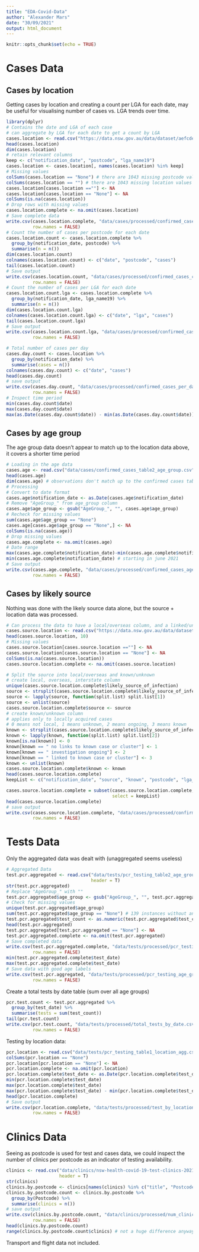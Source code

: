 ```yaml
---
title: "EDA-Covid-Data"
author: "Alexander Mars"
date: "30/09/2021"
output: html_document
---
```


```r
knitr::opts_chunk$set(echo = TRUE)
```

# Cases Data
## Cases by location
Getting cases by location and creating a count per LGA for each date, may be useful for visualising number of cases vs. LGA trends over time. 
```r
library(dplyr)
# Contains the date and LGA of each case
# can aggregate by LGA for each date to get a count by LGA
cases.location <- read.csv("https://data.nsw.gov.au/data/dataset/aefcde60-3b0c-4bc0-9af1-6fe652944ec2/resource/21304414-1ff1-4243-a5d2-f52778048b29/download/confirmed_cases_table1_location.csv", header = T)
head(cases.location)
dim(cases.location)
# retain relevant columns
keep <- c("notification_date", "postcode", "lga_name19")
cases.location <- cases.location[, names(cases.location) %in% keep]
# Missing values
colSums(cases.location == "None") # there are 1043 missing postcode values
colSums(cases.location == "") # there are 1043 missing location values total
cases.location[cases.location ==""] <- NA
cases.location[cases.location == "None"] <- NA
colSums(is.na(cases.location))
# Drop rows with missing values
cases.location.complete <- na.omit(cases.location)
# Save complete data
write.csv(cases.location.complete, "data/cases/processed/confirmed_cases_location_complete.csv", 
          row.names = FALSE)
# Count the number of cases per postcode for each date
cases.location.count <- cases.location.complete %>%
  group_by(notification_date, postcode) %>%
  summarise(n = n())
dim(cases.location.count)
colnames(cases.location.count) <- c("date", "postcode", "cases")
tail(cases.location.count)
# Save output
write.csv(cases.location.count, "data/cases/processed/confirmed_cases_count_by_postcode.csv", 
          row.names = FALSE)
# Count the number of cases per LGA for each date
cases.location.count.lga <- cases.location.complete %>%
  group_by(notification_date, lga_name19) %>%
  summarise(n = n())
dim(cases.location.count.lga)
colnames(cases.location.count.lga) <- c("date", "lga", "cases")
tail(cases.location.count.lga)
# Save output
write.csv(cases.location.count.lga, "data/cases/processed/confirmed_cases_count_by_lga.csv", 
          row.names = FALSE)

# Total number of cases per day
cases.day.count <- cases.location %>%
  group_by(notification_date) %>%
  summarise(cases = n())
colnames(cases.day.count) <- c("date", "cases")
head(cases.day.count)
# save output
write.csv(cases.day.count, "data/cases/processed/confirmed_cases_per_day.csv", 
          row.names = FALSE)
# Inspect time period
min(cases.day.count$date)
max(cases.day.count$date)
max(as.Date(cases.day.count$date)) - min(as.Date(cases.day.count$date))
```
## Cases by age group
The age group data doesn't appear to match up to the location data above, 
it covers a shorter time period
```r
# Loading in the age data
cases.age <- read.csv("data/cases/confirmed_cases_table2_age_group.csv", header = T)
head(cases.age)
dim(cases.age) # observations don't match up to the confirmed cases table
# Processing
# Convert to date format
cases.age$notification_date <- as.Date(cases.age$notification_date)
# Remove "AgeGroup_" from age_group column
cases.age$age_group <- gsub("AgeGroup_", "", cases.age$age_group)
# Recheck for missing values
sum(cases.age$age_group == "None")
cases.age[cases.age$age_group == "None",] <- NA
colSums(is.na(cases.age))
# Drop missing values
cases.age.complete <- na.omit(cases.age)
# Date range
max(cases.age.complete$notification_date)-min(cases.age.complete$notification_date)
min(cases.age.complete$notification_date) # starting in june 2021
# Save output
write.csv(cases.age.complete, "data/cases/processed/confirmed_cases_age_complete.csv", 
          row.names = FALSE)
```

## Cases by likely source

Nothing was done with the likely source data alone, but the source + location data
was processed.
```r
# Can process the data to have a local/overseas column, and a linked/unlinked column
cases.source.location <- read.csv("https://data.nsw.gov.au/data/dataset/97ea2424-abaf-4f3e-a9f2-b5c883f42b6a/resource/2776dbb8-f807-4fb2-b1ed-184a6fc2c8aa/download/confirmed_cases_table4_location_likely_source.csv", header = T)
head(cases.source.location, 10)
# Missing values
cases.source.location[cases.source.location ==""] <- NA
cases.source.location[cases.source.location == "None"] <- NA
colSums(is.na(cases.source.location))
cases.source.location.complete <- na.omit(cases.source.location)

# Split the source into local/overseas and known/unknown
# create local, overseas, interstate column
unique(cases.source.location.complete$likely_source_of_infection)
source <- strsplit(cases.source.location.complete$likely_source_of_infection, " ")
source <- lapply(source, function(split.list) split.list[1])
source <- unlist(source)
cases.source.location.complete$source <- source
# create known/unknown column
# applies only to locally acquired cases
# 0 means not local, 1 means unknown, 2 means ongoing, 3 means known
known <- strsplit(cases.source.location.complete$likely_source_of_infection, "-")
known <- lapply(known, function(split.list) split.list[2])
known[is.na(known)] <- 0
known[known == " no links to known case or cluster"] <- 1
known[known == " investigation ongoing"] <- 2
known[known == " linked to known case or cluster"] <- 3
known <- unlist(known)
cases.source.location.complete$known <- known
head(cases.source.location.complete)
keepList <- c("notification_date", "source", "known", "postcode", "lga_name19")

cases.source.location.complete = subset(cases.source.location.complete, 
                                        select = keepList)
head(cases.source.location.complete)
# save output
write.csv(cases.source.location.complete, "data/cases/processed/confirmed_cases_source_location.csv", 
          row.names = FALSE)
```


# Tests Data
Only the aggregated data was dealt with (unaggregated seems useless)
```r
# Aggregated Data
test.pcr.aggregated <- read.csv("data/tests/pcr_testing_table2_age_group_agg.csv",
                                header = T)
str(test.pcr.aggregated)
# Replace "AgeGroup_" with ""
test.pcr.aggregated$age_group <- gsub("AgeGroup_", "", test.pcr.aggregated$age_group)
# Check for missing values
unique(test.pcr.aggregated$age_group) 
sum(test.pcr.aggregated$age_group == "None") # 139 instances without an age group
test.pcr.aggregated$test_count <- as.numeric(test.pcr.aggregated$test_count)
head(test.pcr.aggregated)
test.pcr.aggregated[test.pcr.aggregated == "None"] <- NA
test.pcr.aggregated.complete <- na.omit(test.pcr.aggregated)
# Save completed data
write.csv(test.pcr.aggregated.complete, "data/tests/processed/pcr_testing_age_group_complete.csv", 
          row.names = FALSE)
min(test.pcr.aggregated.complete$test_date)
max(test.pcr.aggregated.complete$test_date)
# Save data with good age labels
write.csv(test.pcr.aggregated, "data/tests/processed/pcr_testing_age_group.csv", 
          row.names = FALSE)
```

Create a total tests by date table (sum over all age groups)
```r
pcr.test.count <- test.pcr.aggregated %>%
  group_by(test_date) %>%
  summarise(tests = sum(test_count))
tail(pcr.test.count)
write.csv(pcr.test.count, "data/tests/processed/total_tests_by_date.csv", 
          row.names = FALSE)
```

Testing by location data:
```r
pcr.location <- read.csv("data/tests/pcr_testing_table1_location_agg.csv", header = T)
colSums(pcr.location == "None")
pcr.location[pcr.location == "None"] <- NA
pcr.location.complete <- na.omit(pcr.location)
pcr.location.complete$test_date <- as.Date(pcr.location.complete$test_date)
min(pcr.location.complete$test_date)
max(pcr.location.complete$test_date)
max(pcr.location.complete$test_date) - min(pcr.location.complete$test_date)
head(pcr.location.complete)
# Save output
write.csv(pcr.location.complete, "data/tests/processed/test_by_location_complete.csv", 
          row.names = FALSE)
```

# Clinics Data
Seeing as postcode is used for test and cases data, 
we could inspect the number of clinics per postcode as an indicator 
of testing availability.
```r
clinics <- read.csv("data/clinics/nsw-health-covid-19-test-clinics-2021-09-30-0915.csv", 
                    header = T)
str(clinics)
clinics.by.postcode <- clinics[names(clinics) %in% c("title", "Postcode")]
clinics.by.postcode.count <- clinics.by.postcode %>%
  group_by(Postcode) %>%
  summarise(clinics = n())
# save output
write.csv(clinics.by.postcode.count, "data/clinics/processed/num_clinics_by_postcode.csv", 
          row.names = FALSE)
head(clinics.by.postcode.count)
range(clinics.by.postcode.count$clinics) # not a huge difference anyway
```

Transport and flight data not included.

